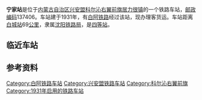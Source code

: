 {{noteTA
|1=zh-cn:始发车次; zh-hk:列車班次;
|2=zh-cn:车次; zh-hk:班次;
}}
{{Infobox China railway station
|车站名称 = 宁家站
|图片 = 
|图片介绍 = 
|其他名称 = 
|车站拼音 = Ningjia
|英文名称 = Ningjia Railway Station
|车站代码 = 56075<ref>{{cite book|title=中华人民共和国铁路车站代码（GB/T 10302-2010）|publisher=中国标准出版社|year=2010|isbn=155066140495|ignore-isbn-error=true|pages=26}}</ref>
|电报码 = NVT
|拼音码 = NJI
|车站地址 = [[内蒙古自治区|内蒙古自治区]][[兴安盟|兴安盟]][[科尔沁右翼前旗|科尔沁右翼前旗]][[居力很镇|居力很镇]]
|坐标 = {{coord|45.981416|N|122.164515|E|display=inline,title}}
|归属 = [[沈阳铁路局|沈阳铁路局]]
|线路 = [[白阿铁路|白阿铁路]]
|车站等级 = [[四等站_(中铁)|四等站]]
}}
'''宁家站'''是位于[[内蒙古自治区|内蒙古自治区]][[兴安盟|兴安盟]][[科尔沁右翼前旗|科尔沁右翼前旗]][[居力很镇|居力很镇]]的一个铁路车站，[[邮政编码|邮政编码]]137406。车站建于1931年，有[[白阿铁路|白阿铁路]]经过该站，现办理客货运。车站距离[[白城站|白城站]]69[[公里|公里]]，隶属[[沈阳铁路局|沈阳铁路局]]，是[[四等站_(中铁)|四等站]]。

== 临近车站 ==
{{start rail box|[[中国铁路|中国铁路]]}}
{{s-inop|[[卫东站|卫东站]]|{{站|白城}}方向}}
{{s-line|[[白阿铁路|白阿铁路]]<br />{{0}}← 8km 宁家站 13km →}}
{{s-inop|[[乌兰浩特站|乌兰浩特站]]|{{站|伊尔灺}}方向}}
{{end box}}

== 参考资料 ==
{{reflist}}

{{白阿铁路}}
{{铁路车站小作品}}
{{内蒙古小作品}}

[[Category:白阿铁路车站|Category:白阿铁路车站]]
[[Category:兴安盟铁路车站|Category:兴安盟铁路车站]]
[[Category:科尔沁右翼前旗|Category:科尔沁右翼前旗]]
[[Category:1931年启用的铁路车站|Category:1931年启用的铁路车站]]